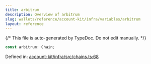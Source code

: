 ```yaml
---
title: arbitrum
description: Overview of arbitrum
slug: wallets/reference/account-kit/infra/variables/arbitrum
layout: reference
---
```


{/* This file is auto-generated by TypeDoc. Do not edit manually. */}

```ts
const arbitrum: Chain;
```

Defined in: [account-kit/infra/src/chains.ts:68](https://github.com/alchemyplatform/aa-sdk/blob/0cc60e9f694c242d91befdaa2f26cdec3ee389c5/account-kit/infra/src/chains.ts#L68)
